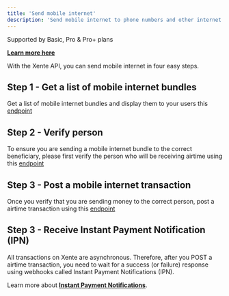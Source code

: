 ```yaml
---
title: 'Send mobile internet'
description: 'Send mobile internet to phone numbers and other internet providers'
---
```

<Info>
  Supported by Basic, Pro & Pro+ plans  
  
  **[Learn more here](https://www.xente.co/pricing)**
</Info>

With the Xente API, you can send mobile internet in four easy steps.
## Step 1 - Get a list of mobile internet bundles

Get a list of mobile internet bundles and display them to your users this [endpoint](/api-reference/products/get-items)

## Step 2 - Verify person

To ensure you are sending a mobile internet bundle to the correct beneficiary, please first verify the person who will be receiving airtime using this [endpoint](/api-reference/people/get)

## Step 3 - Post a mobile internet transaction

Once you verify that you are sending money to the correct person, post a airtime transaction using this [endpoint](/api-reference/internet/transactions/create)

## Step 3 - Receive Instant Payment Notification (IPN)

All transactions on Xente are asynchronous. Therefore, after you POST a airtime transaction, you need to wait for a success (or failure) response using webhooks called Instant Payment Notifications (IPN).

Learn more about **[Instant Payment Notifications](/start/ipn)**.
